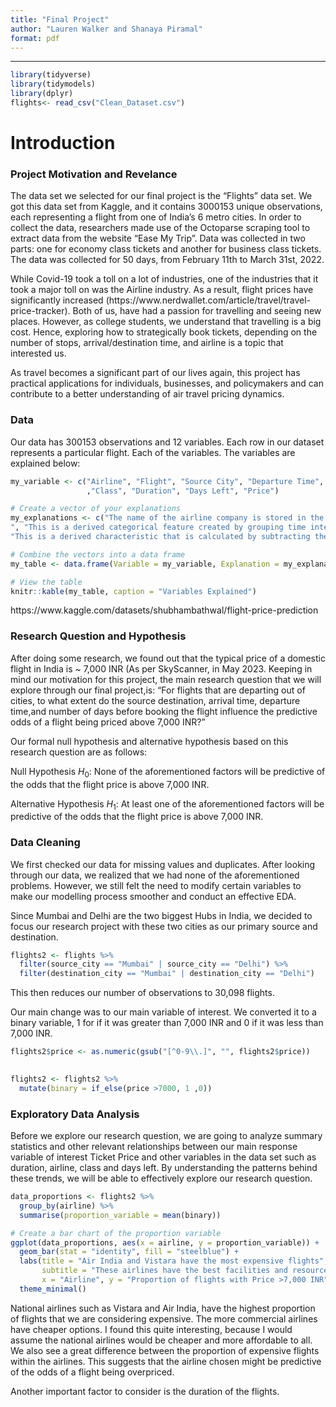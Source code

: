 ```yaml
---
title: "Final Project"
author: "Lauren Walker and Shanaya Piramal"
format: pdf
---
```


------------------------------------------------------------------------

```r
library(tidyverse)
library(tidymodels)
library(dplyr)
flights<- read_csv("Clean_Dataset.csv")
```

# Introduction

### Project Motivation and Revelance

The data set we selected for our final project is the "Flights" data set. We got this data set from Kaggle, and it contains 3000153 unique observations, each representing a flight from one of India's 6 metro cities. In order to collect the data, researchers made use of the Octoparse scraping tool to extract data from the website "Ease My Trip". Data was collected in two parts: one for economy class tickets and another for business class tickets. The data was collected for 50 days, from February 11th to March 31st, 2022.

While Covid-19 took a toll on a lot of industries, one of the industries that it took a major toll on was the Airline industry. As a result, flight prices have significantly increased (https://www.nerdwallet.com/article/travel/travel-price-tracker). Both of us, have had a passion for travelling and seeing new places. However, as college students, we understand that travelling is a big cost. Hence, exploring how to strategically book tickets, depending on the number of stops, arrival/destination time, and airline is a topic that interested us.

As travel becomes a significant part of our lives again, this project has practical applications for individuals, businesses, and policymakers and can contribute to a better understanding of air travel pricing dynamics.

### Data
Our data has 300153 observations and 12 variables. Each row in our dataset represents a particular flight. Each of the variables. The variables are explained below:

```r
my_variable <- c("Airline", "Flight", "Source City", "Departure Time", "Stops", "Arrival Time", "Dest City"
                 ,"Class", "Duration", "Days Left", "Price")

# Create a vector of your explanations
my_explanations <- c("The name of the airline company is stored in the airline column. It is a categorical feature having 6 different airlines.", "Flight stores information regarding the plane's flight code.", "City from which the flight takes off.", "This is a derived categorical feature obtained created by grouping time periods into bins. It stores information about the departure time and have 6 unique time labels.", " A categorical feature with 3 distinct values that stores the number of stops between the source and destination cities.
", "This is a derived categorical feature created by grouping time intervals into bins. It has six distinct time labels and keeps information about the arrival time.", "City where the flight will land. It is a categorical feature having 6 unique cities.", "A categorical feature that contains information on seat class; it has two distinct values: Business and Economy.", "A continuous feature that displays the overall amount of time it takes to travel between cities in hours." ,
"This is a derived characteristic that is calculated by subtracting the trip date by the booking date.", "Target variable stores information of the ticket price in INR.")

# Combine the vectors into a data frame
my_table <- data.frame(Variable = my_variable, Explanation = my_explanations)

# View the table
knitr::kable(my_table, caption = "Variables Explained")
```


https://www.kaggle.com/datasets/shubhambathwal/flight-price-prediction

### Research Question and Hypothesis

After doing some research, we found out that the typical price of a domestic flight in India is ~ 7,000 INR (As per SkyScanner, in May 2023.  Keeping in mind our motivation for this project, the main research question that we will explore through our final project,is: "For flights that are departing out of cities, to what extent do the source destination, arrival time, departure time,and number of days before booking the flight influence the predictive odds of a flight being priced above 7,000 INR?"

Our formal null hypothesis and alternative hypothesis based on this research question are as follows:

Null Hypothesis $H_0$: None of the aforementioned factors will be predictive of the odds that the flight price is above 7,000 INR.

Alternative Hypothesis $H_1$: At least one of the aforementioned factors will be predictive of the odds that the flight price is above 7,000 INR.

### Data Cleaning

We first checked our data for missing values and duplicates. After looking through our data, we realized that we had none of the aforementioned problems. However, we still felt the need to modify certain variables to make our modelling process smoother and conduct an effective EDA. 

Since Mumbai and Delhi are the two biggest Hubs in India, we decided to focus our research project with these two cities as our primary source and destination.

```r
flights2 <- flights %>%
  filter(source_city == "Mumbai" | source_city == "Delhi") %>%
  filter(destination_city == "Mumbai" | destination_city == "Delhi")
```

This then reduces our number of observations to 30,098 flights. 

Our main change was to our main variable of interest. We converted it to a binary variable, 1 for if it was greater than 7,000 INR and 0 if it was less than 7,000 INR. 

```r
flights2$price <- as.numeric(gsub("[^0-9\\.]", "", flights2$price))
 
```

```r
flights2 <- flights2 %>%
  mutate(binary = if_else(price >7000, 1 ,0))

```


### Exploratory Data Analysis

Before we explore our research question,  we are going to analyze summary statistics and other relevant relationships between our main response variable of interest Ticket Price and other variables in the data set such as duration, airline, class and days left. By understanding the patterns behind these trends, we will be able to effectively explore our research question.

```r
data_proportions <- flights2 %>%
  group_by(airline) %>%
  summarise(proportion_variable = mean(binary))

# Create a bar chart of the proportion variable
ggplot(data_proportions, aes(x = airline, y = proportion_variable)) +
  geom_bar(stat = "identity", fill = "steelblue") +
  labs(title = "Air India and Vistara have the most expensive flights",
       subtitle = "These airlines have the best facilities and resources",
       x = "Airline", y = "Proportion of flights with Price >7,000 INR") +
  theme_minimal()

```
National airlines such as Vistara and Air India,  have the highest proportion of flights that we are considering expensive. The more commercial airlines have cheaper options. I found this quite interesting, because I would assume the national airlines would be cheaper and more affordable to all. We also see a great difference between the proportion of expensive flights within the airlines. This suggests that the airline chosen might be predictive of the odds of a flight being overpriced.  

Another important factor to consider is the duration of the flights. 








